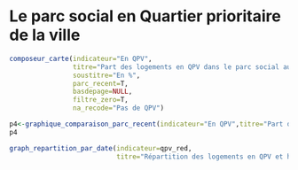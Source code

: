 # Le parc social en Quartier prioritaire de la ville {#qpv}

```r
composeur_carte(indicateur="En QPV",
                titre="Part des logements en QPV dans le parc social au 1er janvier 2018",
                soustitre="En %",
                parc_recent=T,
                basdepage=NULL,
                filtre_zero=T,
                na_recode="Pas de QPV")
```


```r
p4<-graphique_comparaison_parc_recent(indicateur="En QPV",titre="Part des logements sociaux en QPV",caption=caption)
p4
```

```r
graph_repartition_par_date(indicateur=qpv_red,
                           titre="Répartition des logements en QPV et hors QPV")
```
